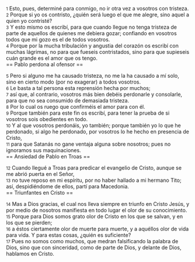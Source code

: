 {{anchor|1}} <small>1</small> Esto, pues, determiné para conmigo, no ir otra vez a vosotros con tristeza.<br>
{{anchor|2}} <small>2</small> Porque si yo os contristo, ¿quién será luego el que me alegre, sino aquel a quien yo contristé?<br>
{{anchor|3}} <small>3</small> Y esto mismo os escribí, para que cuando llegue no tenga tristeza de parte de aquellos de quienes me debiera gozar; confiando en vosotros todos que mi gozo es el de todos vosotros.<br>
{{anchor|4}} <small>4</small> Porque por la mucha tribulación y angustia del corazón os escribí con muchas lágrimas, no para que fueseis contristados, sino para que supieseis cuán grande es el amor que os tengo.<br>
== Pablo perdona al ofensor ==

{{anchor|5}} <small>5</small> Pero si alguno me ha causado tristeza, no me la ha causado a mí solo, sino en cierto modo (por no exagerar) a todos vosotros.<br>
{{anchor|6}} <small>6</small> Le basta a tal persona esta reprensión hecha por muchos;<br>
{{anchor|7}} <small>7</small> así que, al contrario, vosotros más bien debéis perdonarle y consolarle, para que no sea consumido de demasiada tristeza.<br>
{{anchor|8}} <small>8</small> Por lo cual os ruego que confirméis el amor para con él.<br>
{{anchor|9}} <small>9</small> Porque también para este fin os escribí, para tener la prueba de si vosotros sois obedientes en todo.<br>
{{anchor|10}} <small>10</small> Y al que vosotros perdonáis, yo también; porque también yo lo que he perdonado, si algo he perdonado, por vosotros lo he hecho en presencia de Cristo,<br>
{{anchor|11}} <small>11</small> para que Satanás no gane ventaja alguna sobre nosotros; pues no ignoramos sus maquinaciones.<br>
== Ansiedad de Pablo en Troas ==

{{anchor|12}} <small>12</small> Cuando llegué a Troas para predicar el evangelio de Cristo, aunque se me abrió puerta en el Señor,<br>
{{anchor|13}} <small>13</small> no tuve reposo en mi espíritu, por no haber hallado a mi hermano Tito; así, despidiéndome de ellos, partí para Macedonia.<br>
== Triunfantes en Cristo ==

{{anchor|14}} <small>14</small> Mas a Dios gracias, el cual nos lleva siempre en triunfo en Cristo Jesús, y por medio de nosotros manifiesta en todo lugar el olor de su conocimiento.<br>
{{anchor|15}} <small>15</small> Porque para Dios somos grato olor de Cristo en los que se salvan, y en los que se pierden;<br>
{{anchor|16}} <small>16</small> a éstos ciertamente olor de muerte para muerte, y a aquéllos olor de vida para vida. Y para estas cosas, ¿quién es suficiente?<br>
{{anchor|17}} <small>17</small> Pues no somos como muchos, que medran falsificando la palabra de Dios, sino que con sinceridad, como de parte de Dios, y delante de Dios, hablamos en Cristo.<br>
